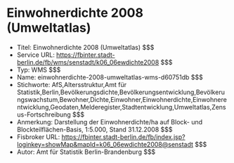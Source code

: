 # Einwohnerdichte 2008 (Umweltatlas)
- Titel: Einwohnerdichte 2008 (Umweltatlas) $$$
- Service URL: https://fbinter.stadt-berlin.de/fb/wms/senstadt/k06_06ewdichte2008 $$$
- Typ: WMS $$$
- Name: einwohnerdichte-2008-umweltatlas-wms-d60751db $$$
- Stichworte: AfS,Altersstruktur,Amt für Statistik,Berlin,Bevölkerungsdichte,Bevölkerungsentwicklung,Bevölkerungswachstum,Bewohner,Dichte,Einwohner,Einwohnerdichte,Einwohnerentwicklung,Geodaten,Melderegister,Stadtentwicklung,Umweltatlas,Zensus-Fortschreibung $$$
- Anmerkung: Darstellung der Einwohnerdichte/ha auf Block- und Blockteilflächen-Basis, 1:5.000, Stand 31.12.2008 $$$
- Fisbroker URL: https://fbinter.stadt-berlin.de/fb/index.jsp?loginkey=showMap&mapId=k06_06ewdichte2008@senstadt $$$
- Autor: Amt für Statistik Berlin-Brandenburg $$$
